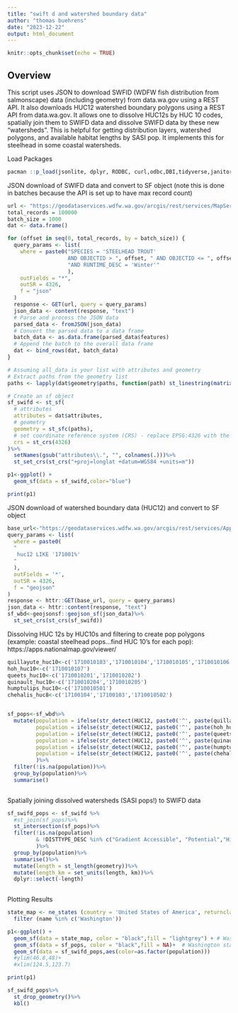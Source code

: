 ---
title: "swift d and watershed boundary data"
author: "thomas buehrens"
date: "2023-12-22"
output: html_document
---

```{r setup, include=FALSE}
knitr::opts_chunk$set(echo = TRUE)
```

## Overview
This script uses JSON to download SWFID (WDFW fish distribution from salmonscape) data (including geometry) from data.wa.gov using a REST API. It also downloads HUC12 watershed boundary polygons using a REST API from data.wa.gov. It allows one to dissolve HUC12s by HUC 10 codes, spatially join them to SWIFD data and dissolve SWIFD data by these new "watersheds". This is helpful for getting distribution layers, watershed polygons, and available habitat lengths by SASI pop. It implements this for steelhead in some coastal watersheds.


Load Packages
```{r }
pacman ::p_load(jsonlite, dplyr, RODBC, curl,odbc,DBI,tidyverse,janitor,fuzzyjoin,ggplot2,lubridate,kableExtra,sf,rnaturalearth,ggmap,httr,here,units)
```


JSON download of SWIFD data and convert to SF object (note this is done in batches because the API is set up to have max record count)
```{r}
url <- "https://geodataservices.wdfw.wa.gov/arcgis/rest/services/MapServices/SWIFD/MapServer/0/query"
total_records = 100000
batch_size = 1000
dat <- data.frame()

for (offset in seq(0, total_records, by = batch_size)) {
  query_params <- list(
    where = paste0("SPECIES = 'STEELHEAD TROUT' 
                   AND OBJECTID > ", offset, " AND OBJECTID <= ", offset + batch_size,
                   "AND RUNTIME_DESC = 'Winter'"
                   ),
    outFields = "*",
    outSR = 4326,
    f = "json"
  )
  response <- GET(url, query = query_params)
  json_data <- content(response, "text")
  # Parse and process the JSON data
  parsed_data <- fromJSON(json_data)
  # Convert the parsed data to a data frame
  batch_data <- as.data.frame(parsed_data$features)
  # Append the batch to the overall data frame
  dat <- bind_rows(dat, batch_data)
}

# Assuming all_data is your list with attributes and geometry
# Extract paths from the geometry list
paths <- lapply(dat$geometry$paths, function(path) st_linestring(matrix(as.numeric(path), ncol = 2, byrow = F)))

# Create an sf object
sf_swifd <- st_sf(
  # attributes
  attributes = dat$attributes,
  # geometry
  geometry = st_sfc(paths),
  # set coordinate reference system (CRS) - replace EPSG:4326 with the appropriate CRS
  crs = st_crs(4326)
)%>%
  setNames(gsub("attributes\\.", "", colnames(.)))%>%
  st_set_crs(st_crs("+proj=longlat +datum=WGS84 +units=m"))

p1<-ggplot() +
  geom_sf(data = sf_swifd,color="blue")

print(p1)

```


JSON download of watershed boundary data (HUC12) and convert to SF object
```{r}
base_url<-"https://geodataservices.wdfw.wa.gov/arcgis/rest/services/ApplicationServices/FP_HUC/MapServer/0/query"
query_params <- list(
  where = paste0(
  "
   huc12 LIKE '171001%' 
  "
  ),
  outFields = '*',
  outSR = 4326,
  f = "geojson"
)
response <- httr::GET(base_url, query = query_params)
json_data <- httr::content(response, "text")
sf_wbd<-geojsonsf::geojson_sf(json_data)%>%
  st_set_crs(st_crs(sf_swifd))
```

Dissolving HUC 12s by HUC10s and filtering to create pop polygons (example: coastal steelhead pops...find HUC 10's for each pop):
https://apps.nationalmap.gov/viewer/
```{r}


quillayute_huc10<-c('1710010103','1710010104','1710010105','1710010106')
hoh_huc10<-c('1710010107')
queets_huc10<-c('1710010201','1710010202')
quinault_huc10<-c('1710010204','1710010205')
humptulips_huc10<-c('1710010501')
chehalis_huc8<-c('17100104','17100103','1710010502')


sf_pops<-sf_wbd%>%
  mutate(population = ifelse(str_detect(HUC12, paste0('^', paste(quillayute_huc10, collapse = '|'))),"quillayute",NA),
         population = ifelse(str_detect(HUC12, paste0('^', paste(hoh_huc10, collapse = '|'))),"hoh",population),
         population = ifelse(str_detect(HUC12, paste0('^', paste(queets_huc10, collapse = '|'))),"queets",population),
         population = ifelse(str_detect(HUC12, paste0('^', paste(quinault_huc10, collapse = '|'))),"quinault",population),
         population = ifelse(str_detect(HUC12, paste0('^', paste(humptulips_huc10, collapse = '|'))),"humptulips",population),
         population = ifelse(str_detect(HUC12, paste0('^', paste(chehalis_huc8, collapse = '|'))),"chehalis",population),
         )%>%
  filter(!is.na(population))%>%
  group_by(population)%>%
  summarise()
  
```

Spatially joining dissolved watersheds (SASI pops!) to SWIFD data
```{r}
sf_swifd_pops <- sf_swifd %>%
  #st_join(sf_pops)%>%
  st_intersection(sf_pops)%>%
  filter(!is.na(population) 
         & !DISTTYPE_DESC %in% c("Gradient Accessible", "Potential","Historic - Documented","Artificial - Potential","Transported - Potential","Modeled")
         )%>%
  group_by(population)%>%
  summarise()%>%
  mutate(length = st_length(geometry))%>%
  mutate(length_km = set_units(length, km))%>%
  dplyr::select(-length)
  
```

Plotting Results
```{r}
state_map <- ne_states (country = 'United States of America', returnclass = 'sf')%>% 
  filter (name %in% c('Washington'))

p1<-ggplot() +
  geom_sf(data = state_map, color = "black",fill = "lightgrey") + # Washington state map
  geom_sf(data = sf_pops, color = "black",fill = NA)+  # Washington state map  
  geom_sf(data = sf_swifd_pops,aes(color=as.factor(population)))
  #ylim(46.8,48)+
  #xlim(124.5,123.7)

print(p1)

sf_swifd_pops%>%
  st_drop_geometry()%>%
  kbl()
```

